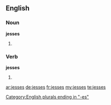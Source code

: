 ==English==

===Noun===
'''jesses'''

# {{plural of|jess}}

===Verb===
'''jesses'''

# {{third-person singular of|jess}}

[[Category:English plurals ending in "-es"]]

[[ar:jesses]]
[[de:jesses]]
[[fr:jesses]]
[[my:jesses]]
[[te:jesses]]
